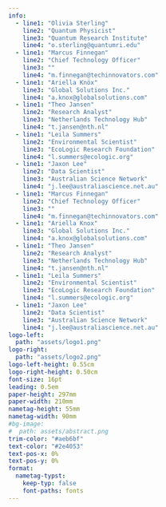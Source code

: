 ```yaml
---
info:
  - line1: "Olivia Sterling"
    line2: "Quantum Physicist"
    line3: "Quantum Research Institute"
    line4: "o.sterling@quantumri.edu"
  - line1: "Marcus Finnegan"
    line2: "Chief Technology Officer"
    line3: ""
    line4: "m.finnegan@techinnovators.com"
  - line1: "Ariella Knöx"
    line3: "Global Solutions Inc."
    line4: "a.knox@globalsolutions.com"
  - line1: "Theo Jansen"
    line2: "Research Analyst"
    line3: "Netherlands Technology Hub"
    line4: "t.jansen@nth.nl"
  - line1: "Leila Summers"
    line2: "Environmental Scientist"
    line3: "EcoLogic Research Foundation"
    line4: "l.summers@ecologic.org"
  - line1: "Jaxon Lee"
    line2: "Data Scientist"
    line3: "Australian Science Network"
    line4: "j.lee@australiascience.net.au"
  - line1: "Marcus Finnegan"
    line2: "Chief Technology Officer"
    line3: ""
    line4: "m.finnegan@techinnovators.com"
  - line1: "Ariella Knox"
    line3: "Global Solutions Inc."
    line4: "a.knox@globalsolutions.com"
  - line1: "Theo Jansen"
    line2: "Research Analyst"
    line3: "Netherlands Technology Hub"
    line4: "t.jansen@nth.nl"
  - line1: "Leila Summers"
    line2: "Environmental Scientist"
    line3: "EcoLogic Research Foundation"
    line4: "l.summers@ecologic.org"
  - line1: "Jaxon Lee"
    line2: "Data Scientist"
    line3: "Australian Science Network"
    line4: "j.lee@australiascience.net.au"
logo-left:
  path: "assets/logo1.png"
logo-right:
  path: "assets/logo2.png"
logo-left-height: 0.55cm
logo-right-height: 0.50cm
font-size: 16pt
leading: 0.5em
paper-height: 297mm
paper-width: 210mm
nametag-height: 55mm
nametag-width: 90mm
#bg-image:
#  path: assets/abstract.png
trim-color: "#aeb6bf"
text-color: "#2e4053"
text-pos-x: 0%
text-pos-y: 0%
format:
  nametag-typst:
    keep-typ: false
    font-paths: fonts
---
```

